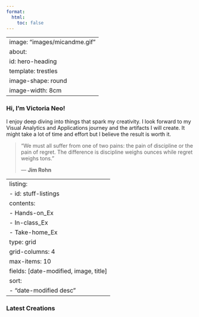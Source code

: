 ```yaml
---
format:
  html:
    toc: false
---
```


---
image: "images/micandme.gif"
about:
  id: hero-heading
  template: trestles
  image-shape: round
  image-width: 8cm
---

::: {#hero-heading}
### Hi, I'm Victoria Neo!

I enjoy deep diving into things that spark my creativity. I look forward to my Visual Analytics and Applications journey and the artifacts I will create. It might take a lot of time and effort but I believe the result is worth it.

> “We must all suffer from one of two pains: the pain of discipline or the pain of regret. The difference is discipline weighs ounces while regret weighs tons.”
>
> ― **Jim Rohn**
:::

---
listing:
  - id: stuff-listings
    contents: 
      - Hands-on_Ex
      - In-class_Ex
      - Take-home_Ex
    type: grid
    grid-columns: 4
    max-items: 10
    fields: [date-modified, image, title]
    sort:
      - "date-modified desc"
---

### Latest Creations

::: {#stuff-listings}
:::
